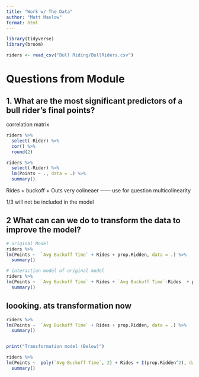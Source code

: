```yaml
---
title: "Work w/ The Data"
author: "Matt Maslow"
format: html
---
```


```r
library(tidyverse)
library(broom)
```

```r
riders <- read_csv("Bull Riding/BullRiders.csv")
```

# Questions from Module

## 1. What are the most significant predictors of a bull rider's final points?

correlation matrix

```r
riders %>%
  select(-Rider) %>%
  cor() %>%
  round(2)
```


```r
riders %>%
  select(-Rider) %>%
  lm(Points ~ ., data = .) %>%
  summary()
```


Rides + buckoff + Outs very colineaer ------ use for question multicolinearity

1/3 will not be included in the model


## 2 What can can we do to transform the data to improve the model?

```r
# original Model
riders %>%
lm(Points ~  `Avg Buckoff Time` + Rides + prop.Ridden, data = .) %>%
  summary()
```


```r
# interaction model of original model
riders %>%
lm(Points ~  `Avg Buckoff Time` + Rides + `Avg Buckoff Time`:Rides  + prop.Ridden, data = .) %>%
  summary()
```


## loooking. ats transformation now

```r
riders %>%
lm(Points ~  `Avg Buckoff Time` + Rides + prop.Ridden, data = .) %>%
  summary()


print("Transformation model (Below)")

riders %>%
lm(Points ~  poly(`Avg Buckoff Time`, 2) + Rides + I(prop.Ridden^2), data = .) %>%
  summary()
```









